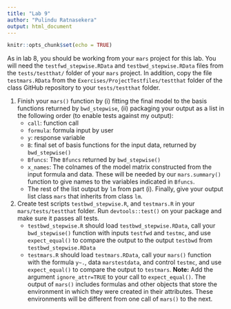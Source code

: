 ```yaml
---
title: "Lab 9"
author: "Pulindu Ratnasekera"
output: html_document
---
```


```r
knitr::opts_chunk$set(echo = TRUE)
```

As in lab 8, you should be working from your `mars`
project for this lab. You will need the `testfwd_stepwise.RData`
and `testbwd_stepwise.RData` files from the `tests/testthat/` 
folder of your `mars` project.
In addition, copy the file `testmars.RData`
from the `Exercises/ProjectTestfiles/testthat` folder of the class GitHub 
repository to your `tests/testthat` folder.

1. Finish your `mars()` function by (i) fitting the final model 
to the basis functions returned by `bwd_stepwise`, (ii) 
packaging your output as a list in the following order (to enable tests
against my output):
    * `call`: function call
    * `formula`: formula input by user
    * `y`: response variable
    * `B`: final set of basis functions for the input data,
    returned by `bwd_stepwise()`
    * `Bfuncs`: The `Bfuncs` returned by `bwd_stepwise()`
    * `x_names`: The colnames of the model matrix constructed
    from the input formula and data. These will be needed 
    by our `mars.summary()` function to
    give names to the variables indicated in `Bfuncs`.
    * The rest of the list output by `lm` from part (i).
Finally, give your output list class `mars` that inherits from
class `lm`.

2. Create test scripts `testbwd_stepwise.R`, and
`testmars.R` in your `mars/tests/testthat` folder. Run
`devtools::test()` on your package and make sure it passes
all tests.
    * `testbwd_stepwise.R` should load `testbwd_stepwise.RData`, 
    call your `bwd_stepwise()` function with inputs `testfwd` and
    `testmc`, and use `expect_equal()` to 
    compare the output to the output `testbwd` 
    from `testbwd_stepwise.RData`
    * `testmars.R` should load `testmars.RData`,
    call your `mars()` function with the formula
    `y~.`, data `marstestdata`, and control `testmc`,
    and use `expect_equal()` to compare the output to `testmars`.
    **Note:** Add the argument `ignore_attr=TRUE` to your call 
    to `expect_equal()`. The output of `mars()` includes formulas
    and other objects that store the environment in which they were
    created in their attributes. These environments will be different
    from one call of `mars()` to the next.
